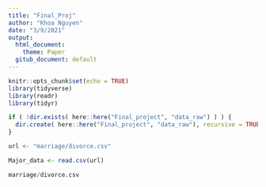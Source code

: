 ```yaml
---
title: "Final_Proj"
author: "Khoa Nguyen"
date: "3/9/2021"
output:  
  html_document:
    theme: Paper
  gitub_document: default
---
```


```r
knitr::opts_chunk$set(echo = TRUE)
library(tidyverse)
library(readr)
library(tidyr)
```

```r
if ( !dir.exists( here::here("Final_project", "data_raw") ) ) {
  dir.create( here::here("Final_project", "data_raw"), recursive = TRUE )
}
```



```r
url <- "marriage/divorce.csv"
```

```r
Major_data <- read.csv(url)
```

```r
marriage/divorce.csv
```